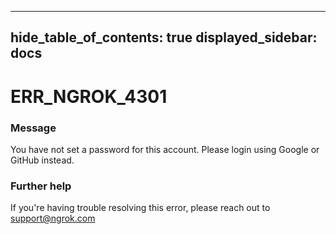 

---
hide_table_of_contents: true
displayed_sidebar: docs
---


# ERR_NGROK_4301

### Message
You have not set a password for this account. Please login using Google or GitHub instead.

<ErrorDetails error="err_ngrok_4301" />



### Further help
If you're having trouble resolving this error, please reach out to [support@ngrok.com](mailto:support@ngrok.com?subject=Help%20with%20ERR_NGROK_4301)

